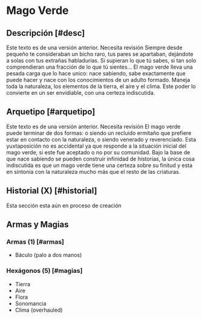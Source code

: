 
# Mago Verde

<Bleed>
  <Screenshot src={placeholderImage} alt="placeholder" full />
</Bleed>

## Descripción [#desc]

<Callout type="warning" emoji="🔎">
  Este texto es de una versión anterior. Necesita revisión
</Callout>
Siempre desde pequeño te consideraban un bicho raro, tus pares se apartaban, dejándote
a solas con tus extrañas habladurías. Si supieran lo que tú sabes, si tan solo comprendieran
una fracción de lo que tú sientes... El mago verde lleva una pesada carga que lo
hace unico: nace sabiendo, sabe exactamente que puede hacer y nace con los conocimientos
de un adulto formado. Maneja toda la naturaleza, los elementos de la tierra, el aire
y el clima. Este poder lo convierte en un ser envidiable, con una certeza indiscutida.

## Arquetipo [#arquetipo]

<Callout type="warning" emoji="🔎">
  Este texto es de una versión anterior. Necesita revisión
</Callout>
El mago verde puede terminar de dos formas: o siendo un recluido ermitaño que prefiere
estar en contacto con la naturaleza, o siendo venerado y reverenciado. Esta yuxtaposición
no es accidental ya que responde a la situación inicial del mago verde, si este fue
aceptado o no por su comunidad. Bajo la base de que nace sabiendo se pueden construir
infinidad de historias, la única cosa indiscutida es que un mago verde tiene una
certeza sobre su finitud y esta en sintonia con la naturaleza mucho más que el resto
de las criaturas.

## Historial (X) [#historial]

<Callout type="error" emoji="⛔">
  Esta sección esta aún en proceso de creación
</Callout>

## Armas y Magias

### Armas (1) [#armas]

- Báculo (palo a dos manos)

### Hexágonos (5) [#magias]

- Tierra
- Aire
- Flora
- Sonomancia
- Clima (overhauled)
